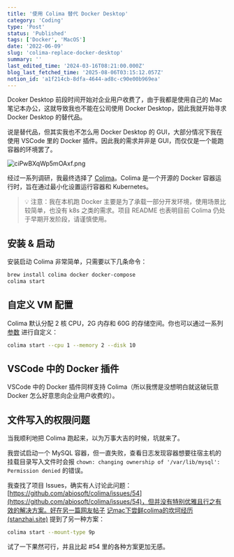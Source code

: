 ```yaml
---
title: '使用 Colima 替代 Docker Desktop'
category: 'Coding'
type: 'Post'
status: 'Published'
tags: ['Docker', 'MacOS']
date: '2022-06-09'
slug: 'colima-replace-docker-desktop'
summary: ''
last_edited_time: '2024-03-16T08:21:00.000Z'
blog_last_fetched_time: '2025-08-06T03:15:12.057Z'
notion_id: 'a1f214cb-8dfa-4644-ad8c-c90e00b969ea'
---
```


Dcoker Desktop 前段时间开始对企业用户收费了，由于我都是使用自己的 Mac 笔记本办公，这就导致我也不能在公司使用 Docker Desktop，因此我就开始寻求 Docker Desktop 的替代品。

说是替代品，但其实我也不怎么用 Docker Desktop 的 GUI，大部分情况下我在使用 VSCode 里的 Docker 插件。因此我的需求并非是 GUI，而仅仅是一个能跑容器的环境罢了。

![ciPwBXqWp5mOAxf.png](https://cdn.sa.net/2024/03/15/ciPwBXqWp5mOAxf.png)

经过一系列调研，我最终选择了 [Colima](https://github.com/abiosoft/colima)。Colima 是一个开源的 Docker 容器运行时，旨在通过最小化设置运行容器和 Kubernetes。

> 💡 注意：我在本机跑 Docker 主要是为了承载一部分开发环境，使用场景比较简单，也没有 k8s 之类的需求。项目 README 也表明目前 Colima 仍处于早期开发阶段，请谨慎使用。

## 安装 & 启动

安装启动 Colima 非常简单，只需要以下几条命令：

```bash
brew install colima docker docker-compose
colima start
```

## 自定义 VM 配置

Colima 默认分配 2 核 CPU，2G 内存和 60G 的存储空间。你也可以通过一系列 [参数](https://github.com/abiosoft/colima#customizing-the-vm) 进行自定义：

```bash
colima start --cpu 1 --memory 2 --disk 10
```

## VSCode 中的 Docker 插件

VSCode 中的 Docker 插件同样支持 Colima（所以我愣是没想明白就这破玩意 Docker 怎么好意思向企业用户收费的）。

## 文件写入的权限问题

当我顺利地把 Colima 跑起来，以为万事大吉的时候，坑就来了。

我尝试启动一个 MySQL 容器，但一直失败，查看日志发现容器想要往宿主机的挂载目录写入文件时会报 `chown: changing ownership of '/var/lib/mysql': Permission denied` 的错误。

我查找了项目 Issues，确实有人讨论此问题：[https://github.com/abiosoft/colima/issues/54](https://github.com/abiosoft/colima/issues/54)，但并没有特别优雅且行之有效的解决方案。好在另一篇网友帖子 [记mac下尝鲜colima的坎坷经历 (stanzhai.site)](https://stanzhai.site/blog/post/stanzhai/%E8%A7%A3%E5%86%B3mac%E4%B8%8B%E4%BD%BF%E7%94%A8brew%E7%BC%96%E8%AF%91%E5%AE%89%E8%A3%85colima%E6%8A%A5%E9%94%99%E7%9A%84%E9%97%AE%E9%A2%98#%E5%AE%B9%E5%99%A8%E4%B8%8D%E8%83%BD%E5%86%99%E5%85%A5%E7%BB%91%E5%AE%9A%E5%AE%BF%E4%B8%BB%E7%9B%AE%E5%BD%95%E7%9A%84%E9%97%AE%E9%A2%98) 提到了另一种方案：

```bash
colima start --mount-type 9p
```

试了一下果然可行，并且比起 #54 里的各种方案更加无感。
